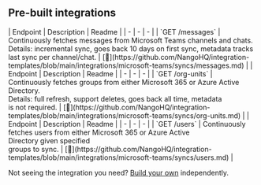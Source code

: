 
## Pre-built integrations

<AccordionGroup>


<Accordion title="Messsages">
| Endpoint | Description | Readme |
| - | - | - |
| `GET /messages` | Continuously fetches messages from Microsoft Teams channels and chats.<br />Details: incremental sync, goes back 10 days on first sync, metadata tracks last sync per channel/chat. | [🔗](https://github.com/NangoHQ/integration-templates/blob/main/integrations/microsoft-teams/syncs/messages.md) |
</Accordion>


<Accordion title="Org Units">
| Endpoint | Description | Readme |
| - | - | - |
| `GET /org-units` | Continuously fetches groups from either Microsoft 365 or Azure Active<br />Directory.<br />Details: full refresh, support deletes, goes back all time, metadata<br />is not required. | [🔗](https://github.com/NangoHQ/integration-templates/blob/main/integrations/microsoft-teams/syncs/org-units.md) |
</Accordion>


<Accordion title="Users">
| Endpoint | Description | Readme |
| - | - | - |
| `GET /users` | Continuously fetches users from either Microsoft 365 or Azure Active<br />Directory given specified<br />groups to sync. | [🔗](https://github.com/NangoHQ/integration-templates/blob/main/integrations/microsoft-teams/syncs/users.md) |
</Accordion>

</AccordionGroup>

<Tip>Not seeing the integration you need? [Build your own](https://docs.nango.dev/guides/custom-integrations/overview) independently.</Tip>
